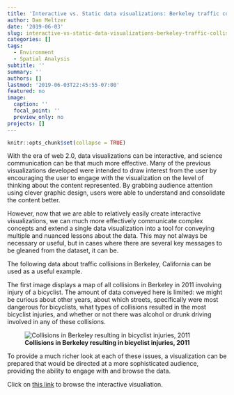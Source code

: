 ```yaml
---
title: 'Interactive vs. Static data visualizations: Berkeley traffic collisions'
author: Dan Meltzer
date: '2019-06-03'
slug: interactive-vs-static-data-visualizations-berkeley-traffic-collisions
categories: []
tags:
  - Environment
  - Spatial Analysis
subtitle: ''
summary: ''
authors: []
lastmod: '2019-06-03T22:45:55-07:00'
featured: no
image:
  caption: ''
  focal_point: ''
  preview_only: no
projects: []
---
```


```r
knitr::opts_chunk$set(collapse = TRUE)
```

With the era of web 2.0, data visualizations can be interactive, and science communication can be that much more effective. Many of the previous visualizations developed were intended to draw interest from the user by encouraging the user to engage with the visualization on the level of thinking about the content represented. By grabbing audience attention using clever graphic design, users were able to understand and consolidate the content better.

However, now that we are able to relatively easily create interactive visualizations, we can much more effectively communicate complex concepts and extend a single data visualization into a tool for conveying multiple and nuanced lessons about the data. This may not always be necessary or useful, but in cases where there are several key messages to be gleaned from the dataset, it can be.

The following data about traffic collisions in Berkeley, California can be used as a useful example.

The first image displays a map of all collisions in Berkeley in 2011 involving injury of a bicyclist. The amount of data conveyed here is limited: we might be curious about other years, about which streets, specifically were most dangerous for bicyclists, what types of collisions resulted in the most bicyclist injuries, and whether or not there was alcohol or drunk driving involved in any of these collisions.

![**Collisions in Berkeley resulting in bicyclist injuries, 2011**](./collisions.png)

To provide a much richer look at each of these issues, a visualization can be prepared that would be directed at a more sophisticated audience, providing the ability to engage with and browse the data.

Click on [this link](https://public.tableau.com/profile/dm4075#!/vizhome/BerkeleyCollisionsForSite/Dashboard?publish=yes) to browse the interactive visualiation.





